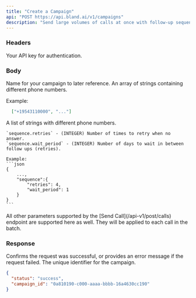 ```yaml
---
title: "Create a Campaign"
api: "POST https://api.bland.ai/v1/campaigns"
description: "Send large volumes of calls at once with follow-up sequences."
---
```



### Headers

<ParamField header="authorization" type="string" required>
  Your API key for authentication.
</ParamField>


### Body

<ParamField body="name" type="string" required>
  Name for your campaign to later reference.
</ParamField>

<ParamField body="numbers" type="string[]" required>
  An array of strings containing different phone numbers.

  Example:
  ```json
    ["+19543110000", "..."]
  ```
</ParamField>


<ParamField body="sequence" type="object" required>
    A list of strings with different phone numbers.
    
    `sequence.retries` - (INTEGER) Number of times to retry when no answer.
    `sequence.wait_period` - (INTEGER) Number of days to wait in between follow ups (retries).

    Example:
    ```json
    {
        ...,
        "sequence":{
            "retries": 4,
            "wait_period": 1
        }
    }
    ```
</ParamField>


<ParamField body="*">
    All other parameters supported by the [Send Call](/api-v1/post/calls) endpoint are supported here as well. They will be applied to each call in the batch.
</ParamField>

### Response

<ResponseField name="status" type="string">
  Confirms the request was successful, or provides an error message if the request failed.
</ResponseField>

<ResponseField name="campaign_id" type="string">
  The unique identifier for the campaign.
</ResponseField>

<ResponseExample>

```json Response
{
  "status": "success",
  "campaign_id": "0a810190-c000-aaaa-bbbb-16a4630cc190"
}
```

</ResponseExample>
